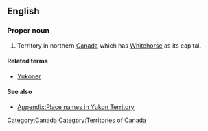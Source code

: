 ==English==
{{wikipedia|Yukon}}

===Proper noun===
{{en-proper noun|sg=[[Yukon]] [[territory|Territory]]}}

# Territory in northern [[Canada]] which has [[Whitehorse]] as its capital.

====Related terms====
* [[Yukoner]]

====See also====
* [[Appendix:Place names in Yukon Territory]]

[[Category:Canada]]
[[Category:Territories of Canada]]